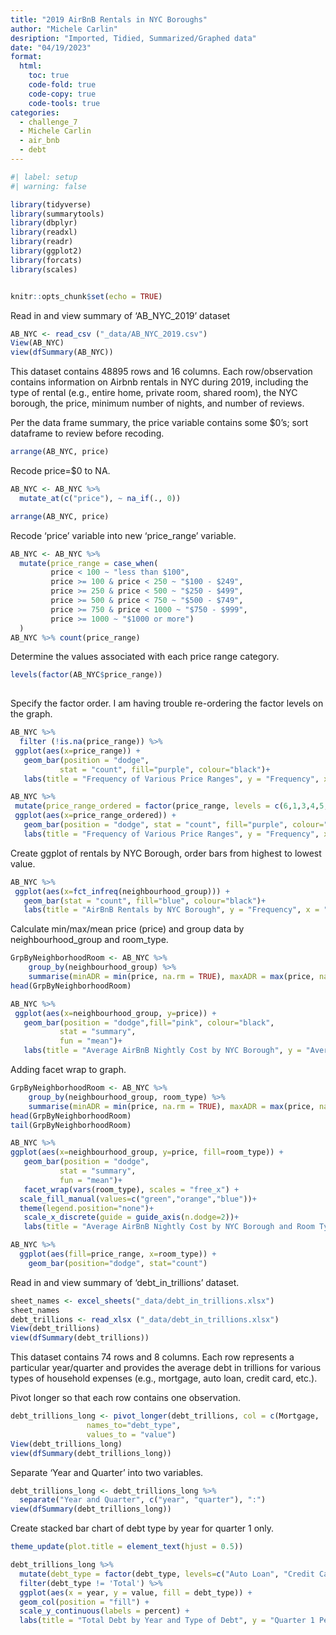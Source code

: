 ```yaml
---
title: "2019 AirBnB Rentals in NYC Boroughs"
author: "Michele Carlin"
desription: "Imported, Tidied, Summarized/Graphed data"
date: "04/19/2023"
format:
  html:
    toc: true
    code-fold: true
    code-copy: true
    code-tools: true
categories:
  - challenge_7
  - Michele Carlin
  - air_bnb
  - debt
---
```


```r
#| label: setup
#| warning: false

library(tidyverse)
library(summarytools)
library(dbplyr)
library(readxl)
library(readr)
library(ggplot2)
library(forcats)
library(scales)


knitr::opts_chunk$set(echo = TRUE)
```

Read in and view summary of 'AB_NYC_2019' dataset

```r
AB_NYC <- read_csv ("_data/AB_NYC_2019.csv")
View(AB_NYC)
view(dfSummary(AB_NYC))
```


This dataset contains 48895 rows and 16 columns.  Each row/observation contains information on Airbnb rentals in NYC during 2019, including the type of rental (e.g., entire home, private room, shared room), the NYC borough, the price, minimum number of nights, and number of reviews. 

Per the data frame summary, the price variable contains some $0's; sort dataframe to review before recoding.

```r
arrange(AB_NYC, price)
```

Recode price=$0 to NA.

```r
AB_NYC <- AB_NYC %>% 
  mutate_at(c("price"), ~ na_if(., 0))

arrange(AB_NYC, price)
```

Recode 'price' variable into new 'price_range' variable.

```r
AB_NYC <- AB_NYC %>%
  mutate(price_range = case_when(
         price < 100 ~ "less than $100",
         price >= 100 & price < 250 ~ "$100 - $249",
         price >= 250 & price < 500 ~ "$250 - $499",
         price >= 500 & price < 750 ~ "$500 - $749",
         price >= 750 & price < 1000 ~ "$750 - $999",
         price >= 1000 ~ "$1000 or more")
  )
AB_NYC %>% count(price_range)
```

Determine the values associated with each price range category. 

```r
levels(factor(AB_NYC$price_range))
  
```

Specify the factor order. I am having trouble re-ordering the factor levels on the graph.

```r
AB_NYC %>%
  filter (!is.na(price_range)) %>% 
 ggplot(aes(x=price_range)) + 
   geom_bar(position = "dodge",
           stat = "count", fill="purple", colour="black")+
   labs(title = "Frequency of Various Price Ranges", y = "Frequency", x = "Price Range")

AB_NYC %>%
 mutate(price_range_ordered = factor(price_range, levels = c(6,1,3,4,5,2))) %>%
 ggplot(aes(x=price_range_ordered)) + 
   geom_bar(position = "dodge", stat = "count", fill="purple", colour="black") +
   labs(title = "Frequency of Various Price Ranges", y = "Frequency", x = "Price Range")
```
Create ggplot of rentals by NYC Borough, order bars from highest to lowest value.

```r
AB_NYC %>%
 ggplot(aes(x=fct_infreq(neighbourhood_group))) + 
   geom_bar(stat = "count", fill="blue", colour="black")+
   labs(title = "AirBnB Rentals by NYC Borough", y = "Frequency", x = "NYC Borough")
```

Calculate min/max/mean price (price) and group data by neighbourhood_group and room_type.

```r
GrpByNeighborhoodRoom <- AB_NYC %>%
	group_by(neighbourhood_group) %>%
	summarise(minADR = min(price, na.rm = TRUE), maxADR = max(price, na.rm = TRUE), meanADR = mean(price, na.rm = TRUE)) 
head(GrpByNeighborhoodRoom)

AB_NYC %>%
 ggplot(aes(x=neighbourhood_group, y=price)) + 
   geom_bar(position = "dodge",fill="pink", colour="black",
           stat = "summary",
           fun = "mean")+
   labs(title = "Average AirBnB Nightly Cost by NYC Borough", y = "Average Nighyly Cost", x = "NYC Borough")
```

Adding facet wrap to graph.

```r
GrpByNeighborhoodRoom <- AB_NYC %>%
	group_by(neighbourhood_group, room_type) %>%
	summarise(minADR = min(price, na.rm = TRUE), maxADR = max(price, na.rm = TRUE), meanADR = mean(price, na.rm = TRUE)) 
head(GrpByNeighborhoodRoom)
tail(GrpByNeighborhoodRoom)

AB_NYC %>%
ggplot(aes(x=neighbourhood_group, y=price, fill=room_type)) + 
   geom_bar(position = "dodge",
           stat = "summary",
           fun = "mean")+
   facet_wrap(vars(room_type), scales = "free_x") +
  scale_fill_manual(values=c("green","orange","blue"))+
  theme(legend.position="none")+
   scale_x_discrete(guide = guide_axis(n.dodge=2))+
   labs(title = "Average AirBnB Nightly Cost by NYC Borough and Room Type", y = "Average Nightly Cost", x = "NYC Borough")
```

```r
AB_NYC %>%
  ggplot(aes(fill=price_range, x=room_type)) + 
    geom_bar(position="dodge", stat="count")
```

Read in and view summary of 'debt_in_trillions' dataset.

```r
sheet_names <- excel_sheets("_data/debt_in_trillions.xlsx")
sheet_names 
debt_trillions <- read_xlsx ("_data/debt_in_trillions.xlsx")
View(debt_trillions)
view(dfSummary(debt_trillions))
```

This dataset contains 74 rows and 8 columns.  Each row represents a particular year/quarter and provides the average debt in trillions for various types of household expenses (e.g., mortgage, auto loan, credit card, etc.). 

Pivot longer so that each row contains one observation.

```r
debt_trillions_long <- pivot_longer(debt_trillions, col = c(Mortgage, 'HE Revolving', 'Auto Loan', 'Credit Card', 'Student Loan', Other, Total),
                 names_to="debt_type",
                 values_to = "value")
View(debt_trillions_long)
view(dfSummary(debt_trillions_long))
```

Separate 'Year and Quarter' into two variables.

```r
debt_trillions_long <- debt_trillions_long %>%
  separate("Year and Quarter", c("year", "quarter"), ":")
view(dfSummary(debt_trillions_long))

```

Create stacked bar chart of debt type by year for quarter 1 only.

```r
theme_update(plot.title = element_text(hjust = 0.5))

debt_trillions_long %>%
  mutate(debt_type = factor(debt_type, levels=c("Auto Loan", "Credit Card", "HE Revolving", "Mortgage", "Student Loan", "Other"))) %>%
  filter(debt_type != 'Total') %>%
  ggplot(aes(x = year, y = value, fill = debt_type)) +
  geom_col(position = "fill") +
  scale_y_continuous(labels = percent) +
  labs(title = "Total Debt by Year and Type of Debt", y = "Quarter 1 Percent", x = "Year", fill="Type of Debt") 
```